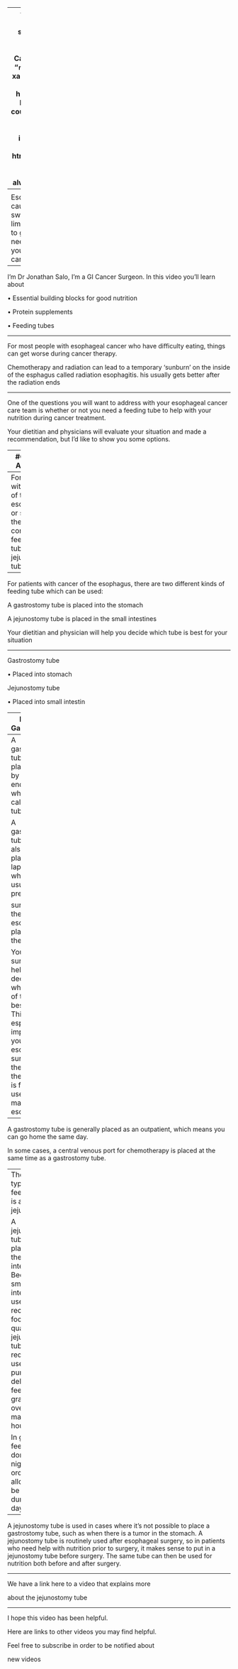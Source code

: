 
---
title: "Gastrostomy Tube for Nutrition"
subtitle: "⚔"
author: "Jonathan Salo"
institute: "Levine Cancer Institute"
date: "`r Sys.Date()`"
output:
  xaringan::moon_reader:
    lib_dir: libs
    nature:
      highlightStyle: github
      highlightLines: true
      countIncrementalSlides: false
      ratio: "16:9"
  pdf_document:
    includes:
      in_header: preamble.tex
  html_document: default
params: 
  pdf_param:TRUE
always_allow_html: yes     
---
<style type="text/css">
.remark-slide-content {
    font-size: 32px;
    padding: 1em 4em 1em 4em;
    line-height: 1.6;
}
</style>
```r
xaringanExtra::use_xaringan_extra(c("tile_view", "share_again", "animate_css", "tachyons"))
```
<!--- P10000266--->
<!--- Premiere: Intro_02--->
# Introduction

Esophageal cancer can cause difficulty with swallowing, which can limit your body’s ability to 
get the nutrition you need in order to keep your body healthy during cancer treatment.

---

I’m Dr Jonathan Salo, I’m a GI Cancer Surgeon.
In this video you’ll learn about

• Essential building blocks for good nutrition

• Protein supplements

• Feeding tubes

---

For most people with esophageal cancer who have difficulty eating, things can get worse during cancer therapy.

Chemotherapy and radiation can lead to a temporary ‘sunburn’ on the inside of the esphagus called radiation esophagitis. his usually gets better after the radiation ends

---

One of the questions you will want to address with your esophageal cancer care team is whether or not you need a feeding tube to help with your nutrition during cancer treatment.

Your dietitian and physicians will evaluate your situation and made a recommendation, but I’d like to show you some options.

---
#GI Tract Anatomy


Normally, food passes from the mouth into the esophagus, and then into the stomach. The stomach serves as a reservoir for food, to allow you to eat a big Thanksgiving. The stomach starts digestion, and then after the meal slowly allows small portions of food to pass into the small intestines, where most of the digestion occurs.
---
For patients with cancer of the esophagus or stomach, the most common feeding tube is a jejunostomy tube

---

For patients with cancer of the esophagus, there are two different kinds of feeding tube which can be used:

A gastrostomy tube is placed into the stomach

A jejunostomy tube is placed in the small intestines

Your dietitian and physician will help you decide which tube is best for your situation

---


Gastrostomy tube

• Placed into stomach

Jejunostomy tube

• Placed into small intestin

---
Feeding Gastrostomy

A gastrostomy tube allows feeding with a syringe, which can be done several times per day.

When it’s not being used, the gastrostomy tube can be hidden underneath clothing.

For patient who later need surgery on the esophagus, it will be necessary to remove the

gastrostomy tube and place a jejunostomy tube, as the stomach frequently used to create a new

esophagus

---
A gastrostomy tube can be placed either by endoscopy, which is called a PEG tube

A gastrostomy tube can also be placed by laparoscopy, which is usually preferred if

surgery on the esophagus is planned in the future.

Your surgeon will help you decide which kind of tube is best for you. This is especially important 
if you will need esophageal surgery in the future, as the stomach is frequently used to make a new esophagus

---

A gastrostomy tube is generally placed as an  outpatient, which means you can go home the 
same day.

In some cases, a central venous port for chemotherapy is placed at the same time as a gastrostomy tube.

---
The other type of feeding tube is a jejunostomy.


A jejunostomy tube tube is placed into the small  intestines. Because the small intestine is used to receiving food in small quantities, a jejunostomy tube requires the use of a pump to deliver feedings gradually over a matter of hours.

In general, feedings are done at night in order to allow you to be active during the day

---

A jejunostomy tube is used in cases where it’s not possible to place a gastrostomy tube, such as when there is a tumor in the stomach. A jejunostomy tube is routinely used after esophageal surgery, so in patients who need help with nutrition prior to surgery, it makes sense to put in a jejunostomy tube before surgery. The same tube can then be used for nutrition both before and after surgery.

---


We have a link here to a video that explains more

about the jejunostomy tube

---

I hope this video has been helpful.

Here are links to other videos you may find helpful.

Feel free to subscribe in order to be notified about

new videos

